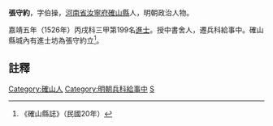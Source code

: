 {{明清人物信息框
| 姓名 = 張守約
| 原名 =
| 圖片名稱= 
| 圖片大小 =
| 圖片說明 = 
| 最高職務 = 兵科給事中
| 國家 = 大明 
| 爵位 =
| 籍貫 = [[河南省|河南省]][[汝寧府|汝寧府]][[確山縣|確山縣]]
| 族裔 = 
| 旗籍 = 
| 字號 = 字伯操
| 諡號 =
| 出生日期 = 生年不詳
| 出生地點 =
| 逝世日期 = 卒年不詳
| 逝世地點 =
| 墓葬 =
| 配偶 =  
| 親屬 =  
| 出身 =
* 嘉靖五年丙戌科同進士出身
| 經歷 =
| 著作 =  
* 《建修三里店河橋與玄帝廟碑文》
}}
'''張守約'''{{BD|？年||？年||}}，字伯操，[[河南省|河南省]][[汝寧府|汝寧府]][[確山縣|確山縣]]人，明朝政治人物。

嘉靖五年（1526年）丙戌科三甲第199名[[進士|進士]]。授中書舍人，遷兵科給事中。確山縣城內有進士坊為張守約立<ref>《確山縣誌》（民國20年）</ref>。

==註釋==
{{reflist}}
{{明朝人物小作品}}
{{嘉靖五年丙戌科殿试金榜}}
{{DEFAULTSORT:Zhang張}}
[[Category:確山人|Category:確山人]]
[[Category:明朝兵科給事中|Category:明朝兵科給事中]]
[[Category:张姓|S]]